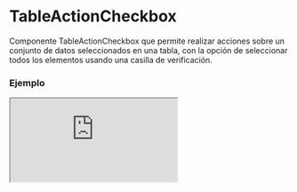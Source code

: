 
# TableActionCheckbox

Componente TableActionCheckbox que permite realizar acciones sobre un conjunto de datos seleccionados en una tabla, con la opción de seleccionar todos los elementos usando una casilla de verificación.

### Ejemplo

<Iframe minHeightIframe="30dvh" src="https://fenextjs-component-storybook.vercel.app/iframe.html?args=&id=table-tableactioncheckbox--index&viewMode=story" />

### Importacion

Para importar el componente TableActionCheckbox, se puede hacer desde fenextjs

```tsx copy
import { TableActionCheckbox } from "fenextjs";
```

### Parametros

| Parametro | Tipo | Requerido | Default | Descripcion |
| --------- | ---- | --------- | ------- | ----------- |
| className | string | no | "" | Clase CSS para el contenedor principal del componente. |
| actionAllCheckbox | InputCheckboxProps | no |  | Propiedades para la casilla de verificación que permite seleccionar o deseleccionar todos los elementos. |
| actions | ((data: T[]) =\> ReactNode)[] | no |  | Arreglo de funciones que toman los datos seleccionados como parámetro y devuelven un elemento React. Cada función representa una acción que se puede ejecutar en los datos seleccionados. |
| data | T[] | no |  | Arreglo de datos en el que se aplicarán las acciones definidas. |

### Storybook

Para ver el storybook del componente lo puede hacer con este [link](https://fenextjs-component-storybook.vercel.app/?path=/story/table-tableactioncheckbox--index)

### Usos

- Uso básico del TableActionCheckbox

```tsx copy
<TableActionCheckbox
    className="my-checkbox" 
    data={[{ id: 1, name: "Item 1" }, { id: 2, name: "Item 2" }]} 
    actionAllCheckbox={{ label: "Select All" }} 
/>
```

- Uso con acciones personalizadas

```tsx copy
<TableActionCheckbox
    data={[
        { id: 1, name: "Item 1" },
        { id: 2, name: "Item 2" }
    ]}
    actions={[
        (selectedData) => <button onClick={() => console.log(selectedData)}>Delete</button>,
        (selectedData) => <button onClick={() => console.log(selectedData)}>Edit</button>
    ]}
/>
```

